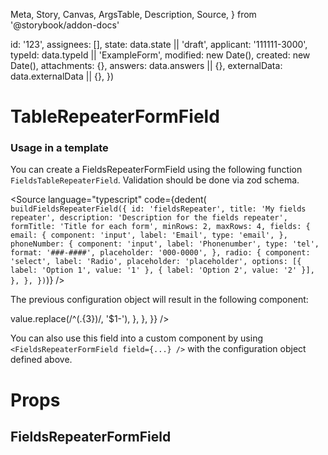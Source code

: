   Meta,
  Story,
  Canvas,
  ArgsTable,
  Description,
  Source,
} from '@storybook/addon-docs'


  id: '123',
  assignees: [],
  state: data.state || 'draft',
  applicant: '111111-3000',
  typeId: data.typeId || 'ExampleForm',
  modified: new Date(),
  created: new Date(),
  attachments: {},
  answers: data.answers || {},
  externalData: data.externalData || {},
})

<Meta
  title="Application System/FieldsRepeaterFormField"
  component={FieldsRepeaterFormField}
/>

# TableRepeaterFormField

### Usage in a template

You can create a FieldsRepeaterFormField using the following function `FieldsTableRepeaterField`.
Validation should be done via zod schema.

<Source
  language="typescript"
  code={dedent(`
    buildFieldsRepeaterField({
      id: 'fieldsRepeater',
      title: 'My fields repeater',
      description: 'Description for the fields repeater',
      formTitle: 'Title for each form',
      minRows: 2,
      maxRows: 4,
      fields: {
        email: {
          component: 'input',
          label: 'Email',
          type: 'email',
        },
        phoneNumber: {
          component: 'input',
          label: 'Phonenumber',
          type: 'tel',
          format: '###-####',
          placeholder: '000-0000',
        },
        radio: {
          component: 'select',
          label: 'Radio',
          placeholder: 'placeholder',
          options: [{ label: 'Option 1', value: '1' }, { label: 'Option 2', value: '2' }],
        },
      },
    })`)}
/>

The previous configuration object will result in the following component:

<Canvas>
  <Story name="Default">
    <FieldsRepeaterFormField
      application={createMockApplication()}
      field={{
        id: 'field.id',
        title: 'My repeater',
        formTitle: 'Add new contact',
        addItemButtonText: 'Add new contact',
        saveItemButtonText: 'Save',
        fields: {
          email: {
            component: 'input',
            type: 'email',
            label: 'Email',
          },
          phone: {
            component: 'input',
            label: 'Phone',
            type: 'tel',
            format: '###-####',
            placeholder: '000-0000',
          },
          email: {
            component: 'input',
            label: 'Email',
            type: 'email',
            width: 'half',
          },
          radio: {
            component: 'radio',
            label: 'Radio',
            options: [
              { label: 'Option 1', value: '1' },
              { label: 'Option 2', value: '2' },
            ],
            placeholder: 'placeholder',
          },
        },
        table: {
          format: {
            phone: (value) => value.replace(/^(.{3})/, '$1-'),
          },
        },
      }}
    />
  </Story>
</Canvas>

You can also use this field into a custom component by using `<FieldsRepeaterFormField field={...} />` with the configuration object defined above.

# Props

## FieldsRepeaterFormField

<ArgsTable of={FieldsRepeaterFormField} />
